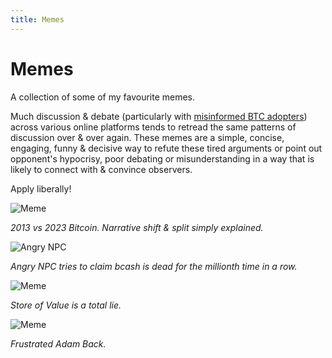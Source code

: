 ```yaml
---
title: Memes
---
```



# Memes

A collection of some of my favourite memes.

Much discussion & debate (particularly with [misinformed BTC adopters](/faqs/BCH-vs-BTC/whats-wrong-with-bitcoin-btc)) across various online platforms tends to retread the same patterns of discussion over & over again. These memes are a simple, concise, engaging, funny & decisive way to refute these tired arguments or point out opponent's hypocrisy, poor debating or misunderstanding in a way that is likely to connect with & convince observers.

Apply liberally!

<img src={splitBitcoin} alt="Meme" />

_2013 vs 2023 Bitcoin. Narrative shift & split simply explained._

<img src={angrynpc} alt="Angry NPC" />

_Angry NPC tries to claim bcash is dead for the millionth time in a row._

<img src={balloonMeme} alt="Meme" />

_Store of Value is a total lie._

<img src={adamBackMeme} alt="Meme" />

_Frustrated Adam Back._
